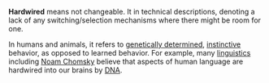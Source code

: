 '''Hardwired''' means not changeable. It in technical descriptions, denoting a lack of any switching/selection mechanisms where there might be room for one.

In humans and animals, it refers to [[genetically determined]], [[instinctive]] behavior, as opposed to learned behavior. For example, many [[linguistic]]s including [[Noam Chomsky]] believe that aspects of human language are hardwired into our brains by [[DNA]].